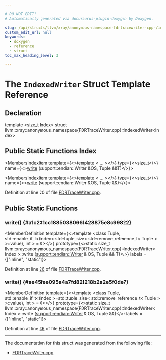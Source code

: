 ```yaml
---

# DO NOT EDIT!
# Automatically generated via docusaurus-plugin-doxygen by Doxygen.

slug: /api/structs/llvm/xray/anonymous-namespace-fdrtracewriter-cpp-/indexedwriter
custom_edit_url: null
keywords:
  - doxygen
  - reference
  - struct
toc_max_heading_level: 3

---
```





# The `IndexedWriter` Struct Template Reference

<DoxygenPage pluginConfig={pluginConfig}>



## Declaration

<CodeBlock>template &lt;size&#95;t Index&gt;
struct llvm::xray::anonymous_namespace{FDRTraceWriter.cpp}::IndexedWriter&lt;Index&gt;</CodeBlock>

## Public Static Functions Index

<MembersIndex>

<MembersIndexItem
  template={<>template &lt; ... &gt;</>}
  type={<>size&#95;t</>}
  name={<><a href="#a1c231cc18850380661428875e8c99822">write</a> (support::endian::Writer &amp;OS, Tuple &amp;&amp;T)</>}>
</MembersIndexItem>

<MembersIndexItem
  template={<>template &lt; ... &gt;</>}
  type={<>size&#95;t</>}
  name={<><a href="#ae45fee095a4a7fd821218b2a2e5f0de7">write</a> (support::endian::Writer &amp;OS, Tuple &amp;&amp;)</>}>
</MembersIndexItem>

</MembersIndex>


Definition at line 20 of file <a href="/docs/api/files/lib/lib/xray/fdrtracewriter-cpp">FDRTraceWriter.cpp</a>.

<SectionDefinition>

## Public Static Functions

### write() {#a1c231cc18850380661428875e8c99822}

<MemberDefinition
  template={<>template &lt;class Tuple, std::enable&#95;if&#95;t&lt;(Index&lt; std::tuple&#95;size&lt; std::remove&#95;reference&#95;t&lt; Tuple &gt; &gt;::value), int &gt; = 0&gt;</>}
  prototype={<>static size&#95;t llvm::xray::anonymous&#95;namespace&#123;FDRTraceWriter.cpp&#125;::IndexedWriter&lt; Index &gt;::write (<a href="/docs/api/structs/llvm/support/endian/writer">support::endian::Writer</a> &amp; OS, Tuple &amp;&amp; T)</>}
  labels = {["inline", "static"]}>

Definition at line <a href="/docs/api/files/lib/lib/xray/fdrtracewriter-cpp/#l00026">26</a> of file <a href="/docs/api/files/lib/lib/xray/fdrtracewriter-cpp">FDRTraceWriter.cpp</a>.
</MemberDefinition>

### write() {#ae45fee095a4a7fd821218b2a2e5f0de7}

<MemberDefinition
  template={<>template &lt;class Tuple, std::enable&#95;if&#95;t&lt;(Index &gt;=std::tuple&#95;size&lt; std::remove&#95;reference&#95;t&lt; Tuple &gt; &gt;::value), int &gt; = 0&gt;</>}
  prototype={<>static size&#95;t llvm::xray::anonymous&#95;namespace&#123;FDRTraceWriter.cpp&#125;::IndexedWriter&lt; Index &gt;::write (<a href="/docs/api/structs/llvm/support/endian/writer">support::endian::Writer</a> &amp; OS, Tuple &amp;&amp;)</>}
  labels = {["inline", "static"]}>

Definition at line <a href="/docs/api/files/lib/lib/xray/fdrtracewriter-cpp/#l00036">36</a> of file <a href="/docs/api/files/lib/lib/xray/fdrtracewriter-cpp">FDRTraceWriter.cpp</a>.
</MemberDefinition>

</SectionDefinition>

<hr/>

The documentation for this struct was generated from the following file:

<ul>
<li><a href="/docs/api/files/lib/lib/xray/fdrtracewriter-cpp">FDRTraceWriter.cpp</a></li>
</ul>

</DoxygenPage>
